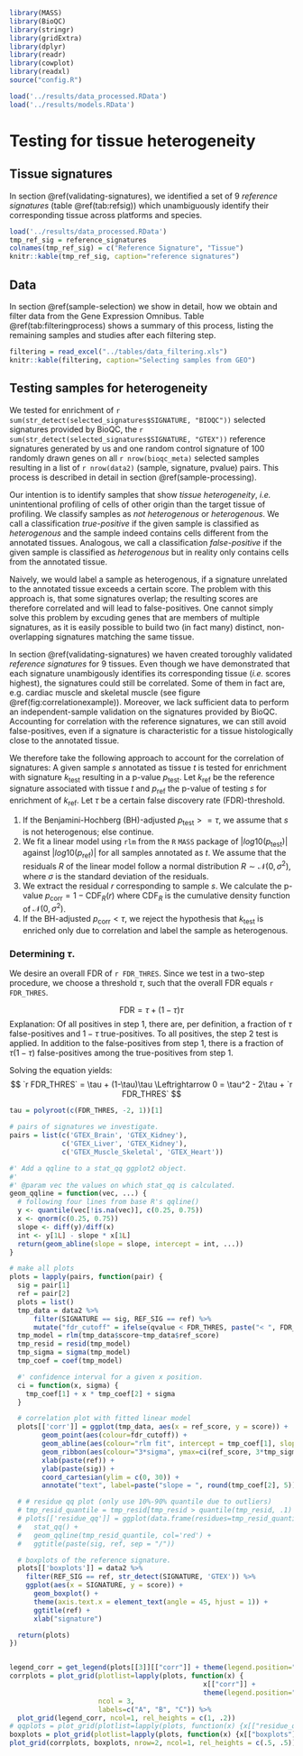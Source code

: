 ```r
library(MASS)
library(BioQC)
library(stringr)
library(gridExtra)
library(dplyr)
library(readr)
library(cowplot)
library(readxl)
source("config.R")
```

```r
load('../results/data_processed.RData')
load('../results/models.RData')
```
# Testing for tissue heterogeneity
## Tissue signatures {#sec:signatures}
In section \@ref(validating-signatures), we identified a set of
9 *reference signatures* (table \@ref(tab:refsig)) which unambiguously
identify their corresponding tissue across platforms and species.

```r
load('../results/data_processed.RData')
tmp_ref_sig = reference_signatures
colnames(tmp_ref_sig) = c("Reference Signature", "Tissue")
knitr::kable(tmp_ref_sig, caption="reference signatures")
```

## Data {#sec:data_selection}

In section \@ref(sample-selection) we show in detail, how we obtain
and filter data from the Gene Expression Omnibus.
Table \@ref(tab:filteringprocess) shows a summary of this process, listing
the remaining samples and studies after each filtering step.

```r
filtering = read_excel("../tables/data_filtering.xls")
knitr::kable(filtering, caption="Selecting samples from GEO")
```

## Testing samples for heterogeneity
We tested for enrichment of
`r sum(str_detect(selected_signatures$SIGNATURE, "BIOQC"))`
selected signatures provided by BioQC, the
`r sum(str_detect(selected_signatures$SIGNATURE, "GTEX"))`
reference signatures generated by us and one random control signature of
100 randomly drawn genes on all `r nrow(bioqc_meta)` selected samples
resulting in a list of `r nrow(data2)` (sample, signature, pvalue) pairs.
This process is described in detail in section \@ref(sample-processing).

Our intention is to identify samples that show *tissue heterogeneity*,
*i.e.* unintentional profiling of cells of other origin than the target tissue
of profiling. We classify samples as *not heterogenous* or *heterogenous*.
We call a classification *true-positive* if the given sample is classified
as *heterogenous* and the sample indeed contains cells different from the
annotated tissues. Analogous, we call a classification *false-positive*
if the given sample is classified as *heterogenous* but in reality only contains cells from the annotated tissue.

Naively, we would label a sample as heterogenous, if a signature unrelated
to the annotated tissue exceeds a certain score. The problem with this
approach is, that some signatures overlap; the resulting scores are therefore
correlated and will lead to false-positives. One cannot simply solve this
problem by excuding genes that are members of multiple signatures, as it is
easily possible to build two (in fact many) distinct, non-overlapping
signatures matching the same tissue.

In section \@ref(validating-signatures) we haven created toroughly validated
*reference signatures* for 9 tissues. Even though we have demonstrated that
each signature unambigously identifies its corresponding tissue (*i.e.* scores
highest), the signatures could still be correlated. Some of them in fact are,
e.g. cardiac muscle and skeletal muscle (see figure
\@ref(fig:correlationexample)). Moreover, we lack sufficient data to perform an
independent-sample validation on the signatures provided by BioQC. Accounting
for correlation with the reference signatures, we can still avoid
false-positives, even if a signature is characteristic for a tissue
histologically close to the annotated tissue.

We therefore take the following approach to account for the correlation of signatures:
A given sample $s$ annotated as tissue $t$ is tested for enrichment with signature $k_{\text{test}}$ resulting in a p-value $p_{\text{test}}$. Let $k_{\text{ref}}$ be the reference signature associated with tissue $t$ and $p_{\text{ref}}$ the p-value of testing $s$ for enrichment of $k_{\text{ref}}$. Let $\tau$ be a certain false discovery rate (FDR)-threshold.

(1) If the Benjamini-Hochberg (BH)-adjusted $p_{\text{test}} >= \tau$, we
assume that $s$ is not heterogenous; else continue.
(2) We fit a linear model using `rlm` from the `R` `MASS` package of
$|log10(p_{\text{test}})|$ against $|log10(p_{\text{ref}})|$ for all samples
annotated as $t$. We assume that the residuals $R$ of the linear model follow
a normal distribution $R \sim \mathcal{N}(0, \sigma^2)$, where $\sigma$ is the
standard deviation of the residuals.
(3) We extract the residual $r$ corresponding to sample $s$. We calculate the
p-value $p_{\text{corr}} = 1 - \text{CDF}_R(r)$ where $\text{CDF}_R$ is the
cumulative density function of $\mathcal{N}(0, \sigma^2)$.
(4) If the BH-adjusted $p_{\text{corr}} < \tau$, we reject the
hypothesis that $k_{\text{test}}$ is enriched only due to correlation and label
the sample as heterogenous.

### Determining $\tau$.
We desire an overall FDR of `r FDR_THRES`. Since we test in a two-step procedure, we choose a threshold $\tau$, such that the
overall FDR equals `r FDR_THRES`.

$$
\text{FDR} = \tau + (1-\tau) \tau
$$
Explanation:
Of all positives in step 1, there are, per definition, a fraction of $\tau$ false-positives and $1-\tau$ true-positives.
To all positives, the step 2 test is applied. In addition to the false-positives from step 1, there is a fraction of $\tau(1-\tau)$ false-positives among the true-positives from step 1.

Solving the equation yields:
$$
`r FDR_THRES` = \tau + (1-\tau)\tau \Leftrightarrow 0 = \tau^2 - 2\tau + `r FDR_THRES`
$$
```r
tau = polyroot(c(FDR_THRES, -2, 1))[1]
```

```r
# pairs of signatures we investigate.
pairs = list(c('GTEX_Brain', 'GTEX_Kidney'),
             c('GTEX_Liver', 'GTEX_Kidney'),
             c('GTEX_Muscle_Skeletal', 'GTEX_Heart'))

#' Add a qqline to a stat_qq ggplot2 object.
#'
#' @param vec the values on which stat_qq is calculated.
geom_qqline = function(vec, ...) {
  # following four lines from base R's qqline()
  y <- quantile(vec[!is.na(vec)], c(0.25, 0.75))
  x <- qnorm(c(0.25, 0.75))
  slope <- diff(y)/diff(x)
  int <- y[1L] - slope * x[1L]
  return(geom_abline(slope = slope, intercept = int, ...))
}

# make all plots
plots = lapply(pairs, function(pair) {
  sig = pair[1]
  ref = pair[2]
  plots = list()
  tmp_data = data2 %>%
      filter(SIGNATURE == sig, REF_SIG == ref) %>%
      mutate("fdr_cutoff" = ifelse(qvalue < FDR_THRES, paste("< ", FDR_THRES), paste(">= ", FDR_THRES)))
  tmp_model = rlm(tmp_data$score~tmp_data$ref_score)
  tmp_resid = resid(tmp_model)
  tmp_sigma = sigma(tmp_model)
  tmp_coef = coef(tmp_model)

  #' confidence interval for a given x position.
  ci = function(x, sigma) {
    tmp_coef[1] + x * tmp_coef[2] + sigma
  }

  # correlation plot with fitted linear model
  plots[['corr']] = ggplot(tmp_data, aes(x = ref_score, y = score)) +
        geom_point(aes(colour=fdr_cutoff)) +
        geom_abline(aes(colour="rlm fit", intercept = tmp_coef[1], slope = tmp_coef[2]), show.legend = TRUE) +
        geom_ribbon(aes(colour="3*sigma", ymax=ci(ref_score, 3*tmp_sigma), ymin=ci(ref_score, -3*tmp_sigma)), alpha=.2, show.legend = TRUE) +
        xlab(paste(ref)) +
        ylab(paste(sig)) +
        coord_cartesian(ylim = c(0, 30)) +
        annotate("text", label=paste("slope = ", round(tmp_coef[2], 5)), x=15, y=30)

  # # residue qq plot (only use 10%-90% quantile due to outliers)
  # tmp_resid_quantile = tmp_resid[tmp_resid > quantile(tmp_resid, .1) & tmp_resid < quantile(tmp_resid, .9)]
  # plots[['residue_qq']] = ggplot(data.frame(residues=tmp_resid_quantile), aes(sample=residues)) +
  #   stat_qq() +
  #   geom_qqline(tmp_resid_quantile, col='red') +
  #   ggtitle(paste(sig, ref, sep = "/"))

  # boxplots of the reference signature.
  plots[['boxplots']] = data2 %>%
    filter(REF_SIG == ref, str_detect(SIGNATURE, 'GTEX')) %>%
    ggplot(aes(x = SIGNATURE, y = score)) +
      geom_boxplot() +
      theme(axis.text.x = element_text(angle = 45, hjust = 1)) +
      ggtitle(ref) +
      xlab("signature")

  return(plots)
})


legend_corr = get_legend(plots[[3]][["corr"]] + theme(legend.position="bottom"))
corrplots = plot_grid(plotlist=lapply(plots, function(x) {
                                                x[["corr"]] +
                                                theme(legend.position="none")}),
                      ncol = 3,
                      labels=c("A", "B", "C")) %>%
  plot_grid(legend_corr, ncol=1, rel_heights = c(1, .2))
# qqplots = plot_grid(plotlist=lapply(plots, function(x) {x[["residue_qq"]]}), ncol = 3, labels=c("D", "E", "F"))
boxplots = plot_grid(plotlist=lapply(plots, function(x) {x[["boxplots"]]})[c(1,3)], ncol = 2, labels=c("D", "E"))
plot_grid(corrplots, boxplots, nrow=2, ncol=1, rel_heights = c(.5, .5))
```
